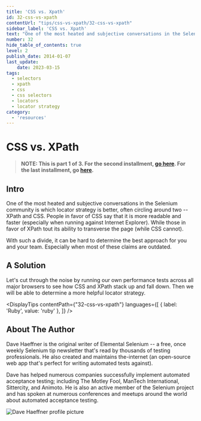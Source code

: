 ```yaml
---
title: 'CSS vs. Xpath'
id: 32-css-vs-xpath
contentUrl: "tips/css-vs-xpath/32-css-vs-xpath"
sidebar_label: 'CSS vs. Xpath'
text: "One of the most heated and subjective conversations in the Selenium community is which locator strategy is better, often circling around two -- XPath and CSS."
number: 32
hide_table_of_contents: true
level: 2
publish_date: 2014-01-07
last_update:
    date: 2023-03-15
tags:
  - selectors
  - xpath
  - css
  - css selectors
  - locators
  - locator strategy
category:
  - 'resources'
---
```


# CSS vs. XPath

>__NOTE: This is part 1 of 3. For the second installment,
> [go here](https://elementalselenium.com/docs/xpath-vs-css-revisited/33-xpath-vs-css-revisited).
> For the last installment,
> go [here](https://elementalselenium.com/docs/xpath-vs-css-revisited-2/34-xpath-vs-css-revisited-2).__

## Intro

One of the most heated and subjective conversations in the Selenium community is which locator strategy is better,
often circling around two -- XPath and CSS. People in favor of CSS say that it is more readable and faster
(especially when running against Internet Explorer). While those in favor of XPath tout its ability to transverse
the page (while CSS cannot).

With such a divide, it can be hard to determine the best approach for you and your team. Especially when most
of these claims are outdated.

## A Solution

Let's cut through the noise by running our own performance tests across all major browsers to see how CSS and
XPath stack up and fall down. Then we will be able to determine a more helpful locator strategy.




<DisplayTips contentPath={"32-css-vs-xpath"} languages={[
    { label: 'Ruby', value: 'ruby' },
]} />


## About The Author

Dave Haeffner is the original writer of Elemental Selenium -- a free, once weekly Selenium tip newsletter that's read
by thousands of testing professionals. He also created and maintains the-internet (an open-source web app that's
perfect for writing automated tests against).

Dave has helped numerous companies successfully implement automated acceptance testing; including The Motley Fool,
ManTech International, Sittercity, and Animoto. He is also an active member of the Selenium project and has spoken
at numerous conferences and meetups around the world about automated acceptance testing.

![Dave Haeffner profile picture](/img/authors/dave-haeffner.jpeg#author-img 'a title')


